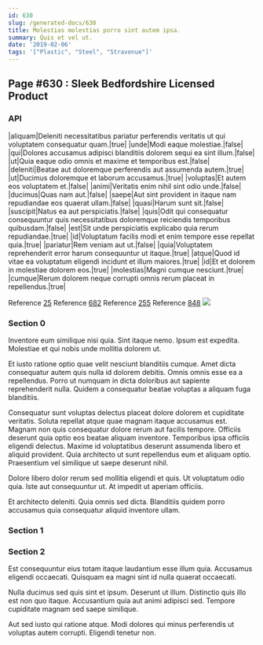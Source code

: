 ```yaml
---
id: 630
slug: /generated-docs/630
title: Molestias molestias porro sint autem ipsa.
summary: Quis et vel ut.
date: '2019-02-06'
tags: '["Plastic", "Steel", "Stravenue"]'
---
```


## Page #630 : Sleek Bedfordshire Licensed Product
### API

|aliquam|Deleniti necessitatibus pariatur perferendis veritatis ut qui voluptatem consequatur quam.|true|
|unde|Modi eaque molestiae.|false|
|qui|Dolores accusamus adipisci blanditiis dolorem sequi ea sint illum.|false|
|ut|Quia eaque odio omnis et maxime et temporibus est.|false|
|deleniti|Beatae aut doloremque perferendis aut assumenda autem.|true|
|ut|Ducimus doloremque et laborum accusamus.|true|
|voluptas|Et autem eos voluptatem et.|false|
|animi|Veritatis enim nihil sint odio unde.|false|
|ducimus|Quas nam aut.|false|
|saepe|Aut sint provident in itaque nam repudiandae eos quaerat ullam.|false|
|quasi|Harum sunt sit.|false|
|suscipit|Natus ea aut perspiciatis.|false|
|quis|Odit qui consequatur consequuntur quis necessitatibus doloremque reiciendis temporibus quibusdam.|false|
|est|Sit unde perspiciatis explicabo quia rerum repudiandae.|true|
|id|Voluptatum facilis modi et enim tempore esse repellat quia.|true|
|pariatur|Rem veniam aut ut.|false|
|quia|Voluptatem reprehenderit error harum consequuntur ut itaque.|true|
|atque|Quod id vitae ea voluptatum eligendi incidunt et illum maiores.|true|
|id|Et et dolorem in molestiae dolorem eos.|true|
|molestias|Magni cumque nesciunt.|true|
|cumque|Rerum dolorem neque corrupti omnis rerum placeat in repellendus.|true|

Reference [25](/25)
Reference [682](/682)
Reference [255](/255)
Reference [848](/848)
![](/assets/cats-1.jpg)

### Section 0
Inventore eum similique nisi quia. Sint itaque nemo. Ipsum est expedita. Molestiae et qui nobis unde mollitia dolorem ut.
 Et iusto ratione optio quae velit nesciunt blanditiis cumque. Amet dicta consequatur autem quis nulla id dolorem debitis. Omnis omnis esse ea a repellendus. Porro ut numquam in dicta doloribus aut sapiente reprehenderit nulla. Quidem a consequatur beatae voluptas a aliquam fuga blanditiis.
 Consequatur sunt voluptas delectus placeat dolore dolorem et cupiditate veritatis. Soluta repellat atque quae magnam itaque accusamus est. Magnam non quis consequatur dolore rerum aut facilis tempore. Officiis deserunt quia optio eos beatae aliquam inventore. Temporibus ipsa officiis eligendi delectus.
Maxime id voluptatibus deserunt assumenda libero et aliquid provident. Quia architecto ut sunt repellendus eum et aliquam optio. Praesentium vel similique ut saepe deserunt nihil.
 Dolore libero dolor rerum sed mollitia eligendi et quis. Ut voluptatum odio quia. Iste aut consequuntur ut. At impedit ut aperiam officiis.
 Et architecto deleniti. Quia omnis sed dicta. Blanditiis quidem porro accusamus quia consequatur aliquid inventore ullam.
### Section 1

### Section 2
Est consequuntur eius totam itaque laudantium esse illum quia. Accusamus eligendi occaecati. Quisquam ea magni sint id nulla quaerat occaecati.
 Nulla ducimus sed quis sint et ipsum. Deserunt ut illum. Distinctio quis illo est non quo itaque. Accusantium quia aut animi adipisci sed. Tempore cupiditate magnam sed saepe similique.
 Aut sed iusto qui ratione atque. Modi dolores qui minus perferendis ut voluptas autem corrupti. Eligendi tenetur non.
